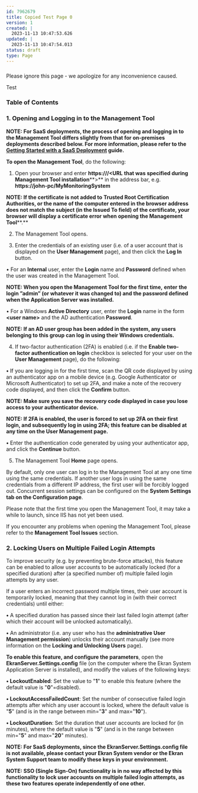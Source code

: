 ---
id: 7962679
title: Copied Test Page 0
version: 1
created: |
  2023-11-13 10:47:53.626
updated: |
  2023-11-13 10:47:54.013
status: draft
type: Page
---

### 

Please ignore this page - we apologize for any inconvenience caused.

Test

### Table of Contents

### 1. Opening and Logging in to the Management Tool

**NOTE: For SaaS deployments, the process of opening and logging in to the Management Tool differs slightly from that for on-premises deployments described below. For more information, please refer to the [Getting Started with a SaaS Deployment](https://documentation.ekransystem.com/display/DOC/Getting+Started+with+a+SaaS+Deployment) guide.**

**To open the Management Tool**, do the following:

1. Open your browser and enter **https://<name of the computer or IP on which the Management Tool is installed>/<URL** **that was specified during** **Management Tool installation****>** in the address bar, e.g. **https://john-pc/MyMonitoringSystem**

**NOTE: If the certificate is not added to** **Trusted Root Certification Authorities, or the name of the computer entered in the browser address does not match the subject (in the Issued To field) of the certificate, your browser will display a certificate error when opening the Management Tool****.**

2. The Management Tool opens.

3. Enter the credentials of an existing user (i.e. of a user account that is displayed on the **User Management** page), and then click the **Log In** button.

• For an **Internal** user, enter the **Login** name and **Password** defined when the user was created in the Management Tool.

**NOTE: When you open the Management Tool for the first time,** **enter** **the login ”****admin**” **(or whatever it was changed to) and the password defined when the Application Server was installed****.**

• For a Windows **Active Directory** user, enter the **Login** name in the form **<domain name>\<user name>** and the AD authentication **Password**.

**NOTE: If an AD user group has been added in the system, any users belonging to this group can log in using their Windows credentials.**

4. If two-factor authentication (2FA) is enabled (i.e. if the **Enable two-factor authentication on login** checkbox is selected for your user on the **User Management** page), do the following:

**•** If you are logging in for the first time, scan the QR code displayed by using an authenticator app on a mobile device (e.g. Google Authenticator or Microsoft Authenticator) to set up 2FA, and make a note of the recovery code displayed, and then click the **Confirm** button.

**NOTE: Make sure you save the recovery code displayed in case you lose access to your authenticator device.**

**NOTE: If 2FA is enabled, the user is forced to set up 2FA on their first login, and subsequently log in using 2FA; this feature can be disabled at any time on the User Management page.**

**•** Enter the authentication code generated by using your authenticator app, and click the **Continue** button.

5. The Management Tool **Home** page opens.

By default, only one user can log in to the Management Tool at any one time using the same credentials. If another user logs in using the same credentials from a different IP address, the first user will be forcibly logged out. Concurrent session settings can be configured on the **System Settings tab on the Configuration page**.

Please note that the first time you open the Management Tool, it may take a while to launch, since IIS has not yet been used.

If you encounter any problems when opening the Management Tool, please refer to the **Management Tool Issues** section.

### **2. Locking Users on Multiple Failed Login Attempts**

To improve security (e.g. by preventing brute-force attacks), this feature can be enabled to allow user accounts to be automatically locked (for a specified duration) after (a specified number of) multiple failed login attempts by any user.

If a user enters an incorrect password multiple times, their user account is temporarily locked, meaning that they cannot log in (with their correct credentials) until either:

**•** A specified duration has passed since their last failed login attempt (after which their account will be unlocked automatically).

**•** An administrator (i.e. any user who has the **administrative User Management permission**) unlocks their account manually (see more information on the **Locking and Unlocking Users** page).

**To enable this feature, and configure the parameters**, open the **EkranServer.Settings.config** file (on the computer where the Ekran System Application Server is installed), and modify the values of the following keys:

**• LockoutEnabled**: Set the value to "**1**" to enable this feature (where the default value is "**0**"=disabled).

**• LockoutAccessFailedCount**: Set the number of consecutive failed login attempts after which any user account is locked, where the default value is "**5**" (and is in the range between min="**3**" and max="**10**").

**• LockoutDuration**: Set the duration that user accounts are locked for (in minutes), where the default value is "**5**" (and is in the range between min="**5**" and max="**20**" minutes).

**NOTE: For SaaS deployments, since the EkranServer.Settings.config file is not available, please contact your Ekran System vendor or the Ekran System Support team to modify these keys in your environment.**

**NOTE: SSO (**Single Sign-On)** functionality is in no way affected by this functionality to lock user accounts on multiple failed login attempts, as these two features operate independently of one other.**

